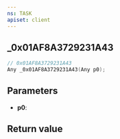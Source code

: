 ```yaml
---
ns: TASK
apiset: client
---
```

## _0x01AF8A3729231A43

```c
// 0x01AF8A3729231A43
Any _0x01AF8A3729231A43(Any p0);
```


## Parameters
* **p0**:

## Return value